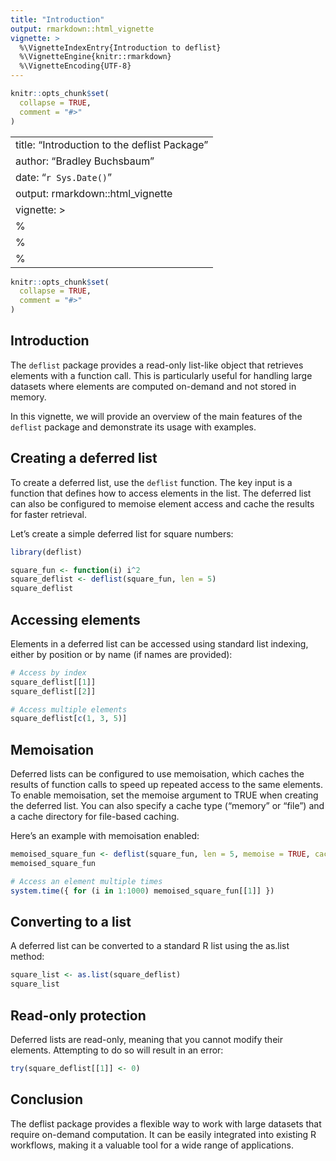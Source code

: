 ```yaml
---
title: "Introduction"
output: rmarkdown::html_vignette
vignette: >
  %\VignetteIndexEntry{Introduction to deflist}
  %\VignetteEngine{knitr::rmarkdown}
  %\VignetteEncoding{UTF-8}
---
```


```r
knitr::opts_chunk$set(
  collapse = TRUE,
  comment = "#>"
)
```
---
title: "Introduction to the deflist Package"
author: "Bradley Buchsbaum"
date: "`r Sys.Date()`"
output: rmarkdown::html_vignette
vignette: >
  %\VignetteIndexEntry{Introduction to the deflist Package}
  %\VignetteEngine{knitr::rmarkdown}
  %\VignetteEncoding{UTF-8}
---

```r
knitr::opts_chunk$set(
  collapse = TRUE,
  comment = "#>"
)
```

## Introduction

The `deflist` package provides a read-only list-like object that retrieves elements with a function call. This is particularly useful for handling large datasets where elements are computed on-demand and not stored in memory.

In this vignette, we will provide an overview of the main features of the `deflist` package and demonstrate its usage with examples.

## Creating a deferred list

To create a deferred list, use the `deflist` function. The key input is a function that defines how to access elements in the list. The deferred list can also be configured to memoise element access and cache the results for faster retrieval.

Let's create a simple deferred list for square numbers:

```r
library(deflist)

square_fun <- function(i) i^2
square_deflist <- deflist(square_fun, len = 5)
square_deflist

```

## Accessing elements

Elements in a deferred list can be accessed using standard list indexing, either by position or by name (if names are provided):

```r
# Access by index
square_deflist[[1]]
square_deflist[[2]]

# Access multiple elements
square_deflist[c(1, 3, 5)]
```

## Memoisation
Deferred lists can be configured to use memoisation, which caches the results of function calls to speed up repeated access to the same elements. To enable memoisation, set the memoise argument to TRUE when creating the deferred list. You can also specify a cache type ("memory" or "file") and a cache directory for file-based caching.

Here's an example with memoisation enabled:

```r
memoised_square_fun <- deflist(square_fun, len = 5, memoise = TRUE, cache = "memory")
memoised_square_fun

# Access an element multiple times
system.time({ for (i in 1:1000) memoised_square_fun[[1]] })
```

## Converting to a list

A deferred list can be converted to a standard R list using the as.list method:

```r

square_list <- as.list(square_deflist)
square_list

```

## Read-only protection

Deferred lists are read-only, meaning that you cannot modify their elements. Attempting to do so will result in an error:

```r
try(square_deflist[[1]] <- 0)
```

## Conclusion

The deflist package provides a flexible  way to work with large datasets that require on-demand computation. It can be easily integrated into existing R workflows, making it a valuable tool for a wide range of applications.
